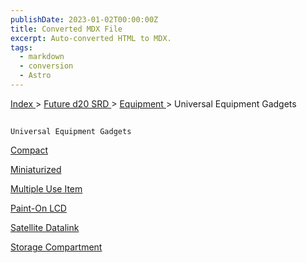 ```yaml
---
publishDate: 2023-01-02T00:00:00Z
title: Converted MDX File
excerpt: Auto-converted HTML to MDX.
tags:
  - markdown
  - conversion
  - Astro
---
```


[
Index
](-index) >
[
Future d20 SRD
](future-d20-srd-index) >
[
Equipment
](future-d20-srd-equipment-index) > Universal Equipment Gadgets

##

    Universal Equipment Gadgets

[
Compact
](future-d20-srd-equipment-gadgets-universal-equipment-compact)

[
Miniaturized
](future-d20-srd-equipment-gadgets-universal-equipment-miniaturized)

[
Multiple Use Item
](future-d20-srd-equipment-gadgets-universal-equipment-multiple-use-item)

[
Paint-On LCD
](future-d20-srd-equipment-gadgets-universal-equipment-paint-on-lcd)

[
Satellite Datalink
](future-d20-srd-equipment-gadgets-universal-equipment-satellite-datalink)

[
Storage Compartment
](future-d20-srd-equipment-gadgets-universal-equipment-storage-compartment)
